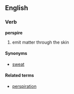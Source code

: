 ==English==
===Verb===
'''perspire'''

#emit matter through the skin

====Synonyms====
*[[sweat]]

====Related terms====
*[[perspiration]]